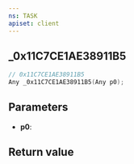 ```yaml
---
ns: TASK
apiset: client
---
```

## _0x11C7CE1AE38911B5

```c
// 0x11C7CE1AE38911B5
Any _0x11C7CE1AE38911B5(Any p0);
```


## Parameters
* **p0**:

## Return value